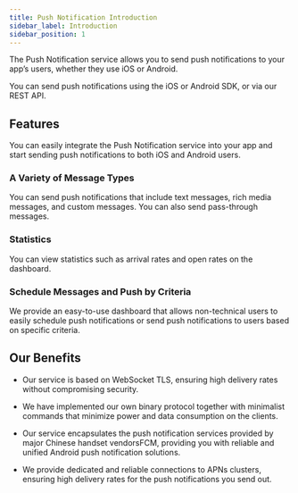 ```yaml
---
title: Push Notification Introduction
sidebar_label: Introduction
sidebar_position: 1
---
```



The Push Notification service allows you to send push notifications to your app’s users, whether they use iOS or Android.

You can send push notifications using the iOS or Android SDK, or via our REST API.

## Features

You can easily integrate the Push Notification service into your app and start sending push notifications to both iOS and Android users.

### A Variety of Message Types

You can send push notifications that include text messages, rich media messages, and custom messages. You can also send pass-through messages.

### Statistics

You can view statistics such as arrival rates and open rates on the dashboard.

### Schedule Messages and Push by Criteria

We provide an easy-to-use dashboard that allows non-technical users to easily schedule push notifications or send push notifications to users based on specific criteria.

## Our Benefits

- Our service is based on WebSocket TLS, ensuring high delivery rates without compromising security.

- We have implemented our own binary protocol together with minimalist commands that minimize power and data consumption on the clients.

- Our service encapsulates the push notification services provided by <Conditional region="cn">major Chinese handset vendors</Conditional><Conditional region="global">FCM</Conditional>, providing you with reliable and unified Android push notification solutions.

<Conditional region="cn">

- We provide dedicated and reliable connections to APNs clusters, ensuring high delivery rates for the push notifications you send out.

</Conditional>
